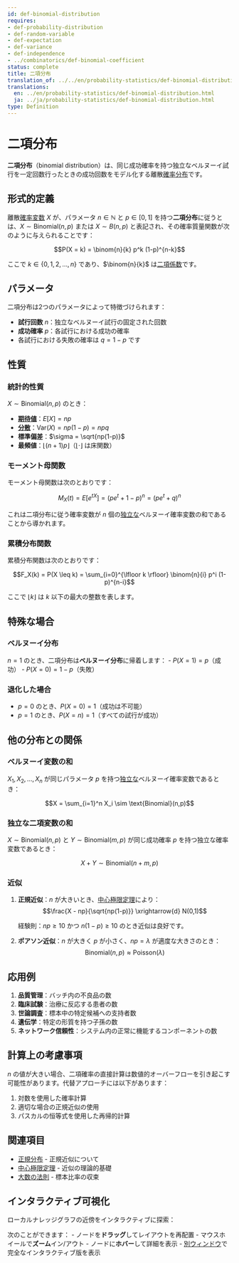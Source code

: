 ```yaml
---
id: def-binomial-distribution
requires:
- def-probability-distribution
- def-random-variable
- def-expectation
- def-variance
- def-independence
- ../combinatorics/def-binomial-coefficient
status: complete
title: 二項分布
translation_of: ../../en/probability-statistics/def-binomial-distribution.qmd
translations:
  en: ../en/probability-statistics/def-binomial-distribution.html
  ja: ../ja/probability-statistics/def-binomial-distribution.html
type: Definition
---
```


# 二項分布 {#def-binomial-distribution}

**二項分布**（binomial distribution）は、同じ成功確率を持つ独立なベルヌーイ試行を一定回数行ったときの成功回数をモデル化する離散[確率分布](def-probability-distribution.qmd)です。

## 形式的定義

離散[確率変数](def-random-variable.qmd) $X$ が、パラメータ $n \in \mathbb{N}$ と $p \in [0,1]$ を持つ**二項分布**に従うとは、$X \sim \text{Binomial}(n,p)$ または $X \sim B(n,p)$ と表記され、その確率質量関数が次のように与えられることです：

$$P(X = k) = \binom{n}{k} p^k (1-p)^{n-k}$$

ここで $k \in \{0, 1, 2, \ldots, n\}$ であり、$\binom{n}{k}$ は[二項係数](../combinatorics/def-binomial-coefficient.qmd)です。

## パラメータ

二項分布は2つのパラメータによって特徴づけられます：

- **試行回数** $n$：独立なベルヌーイ試行の固定された回数
- **成功確率** $p$：各試行における成功の確率
- 各試行における失敗の確率は $q = 1 - p$ です

## 性質

### 統計的性質

$X \sim \text{Binomial}(n,p)$ のとき：

- **[期待値](def-expectation.qmd)**：$E[X] = np$
- **[分散](def-variance.qmd)**：$\text{Var}(X) = np(1-p) = npq$
- **標準偏差**：$\sigma = \sqrt{np(1-p)}$
- **最頻値**：$\lfloor (n+1)p \rfloor$（$\lfloor \cdot \rfloor$ は床関数）

### モーメント母関数

モーメント母関数は次のとおりです：

$$M_X(t) = E[e^{tX}] = (pe^t + 1-p)^n = (pe^t + q)^n$$

これは二項分布に従う確率変数が $n$ 個の[独立な](def-independence.qmd)ベルヌーイ確率変数の和であることから導かれます。

### 累積分布関数

累積分布関数は次のとおりです：

$$F_X(k) = P(X \leq k) = \sum_{i=0}^{\lfloor k \rfloor} \binom{n}{i} p^i (1-p)^{n-i}$$

ここで $\lfloor k \rfloor$ は $k$ 以下の最大の整数を表します。

## 特殊な場合

### ベルヌーイ分布

$n = 1$ のとき、二項分布は**ベルヌーイ分布**に帰着します：
- $P(X = 1) = p$（成功）
- $P(X = 0) = 1-p$（失敗）

### 退化した場合

- $p = 0$ のとき、$P(X = 0) = 1$（成功は不可能）
- $p = 1$ のとき、$P(X = n) = 1$（すべての試行が成功）

## 他の分布との関係

### ベルヌーイ変数の和

$X_1, X_2, \ldots, X_n$ が同じパラメータ $p$ を持つ[独立な](def-independence.qmd)ベルヌーイ確率変数であるとき：

$$X = \sum_{i=1}^n X_i \sim \text{Binomial}(n,p)$$

### 独立な二項変数の和

$X \sim \text{Binomial}(n,p)$ と $Y \sim \text{Binomial}(m,p)$ が同じ成功確率 $p$ を持つ独立な確率変数であるとき：

$$X + Y \sim \text{Binomial}(n+m,p)$$

### 近似

1. **正規近似**：$n$ が大きいとき、[中心極限定理](thm-central-limit.qmd)により：
   $$\frac{X - np}{\sqrt{np(1-p)}} \xrightarrow{d} N(0,1)$$

   経験則：$np \geq 10$ かつ $n(1-p) \geq 10$ のとき近似は良好です。

2. **ポアソン近似**：$n$ が大きく $p$ が小さく、$np = \lambda$ が適度な大きさのとき：
   $$\text{Binomial}(n,p) \approx \text{Poisson}(\lambda)$$

## 応用例

1. **品質管理**：バッチ内の不良品の数
2. **臨床試験**：治療に反応する患者の数
3. **世論調査**：標本中の特定候補への支持者数
4. **遺伝学**：特定の形質を持つ子孫の数
5. **ネットワーク信頼性**：システム内の正常に機能するコンポーネントの数

## 計算上の考慮事項

$n$ の値が大きい場合、二項確率の直接計算は数値的オーバーフローを引き起こす可能性があります。代替アプローチには以下があります：

1. 対数を使用した確率計算
2. 適切な場合の正規近似の使用
3. パスカルの恒等式を使用した再帰的計算

## 関連項目

- [正規分布](def-normal-distribution.qmd) - 正規近似について
- [中心極限定理](thm-central-limit.qmd) - 近似の理論的基礎
- [大数の法則](thm-law-of-large-numbers.qmd) - 標本比率の収束

## インタラクティブ可視化

ローカルナレッジグラフの近傍をインタラクティブに探索：

::: {.graph-viz data-id="def-binomial-distribution" data-width="700" data-height="500"}
:::

次のことができます：
- ノードを**ドラッグ**してレイアウトを再配置
- マウスホイールで**ズーム**イン/アウト
- ノードに**ホバー**して詳細を表示
- [別ウィンドウ](../../output/interactive/ja/def-binomial-distribution.html){target="_blank"}で完全なインタラクティブ版を表示
